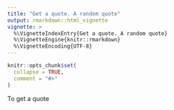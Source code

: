 ```yaml
---
title: "Get a quote. A random quote"
output: rmarkdown::html_vignette
vignette: >
  %\VignetteIndexEntry{Get a quote. A random quote}
  %\VignetteEngine{knitr::rmarkdown}
  %\VignetteEncoding{UTF-8}
---
```


```r
knitr::opts_chunk$set(
  collapse = TRUE,
  comment = "#>"
)
```

To get a quote
